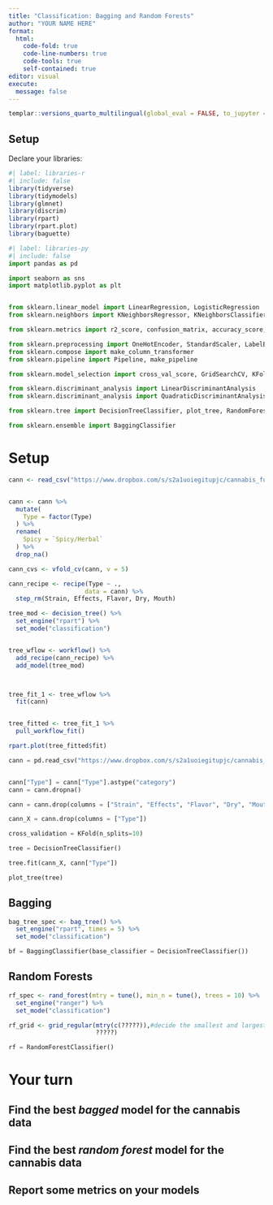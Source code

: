 ```yaml
---
title: "Classification: Bagging and Random Forests"
author: "YOUR NAME HERE"
format: 
  html:
    code-fold: true
    code-line-numbers: true
    code-tools: true
    self-contained: true
editor: visual
execute:
  message: false
---
```


```r
templar::versions_quarto_multilingual(global_eval = FALSE, to_jupyter = TRUE, warn_edit = FALSE)
```

## Setup

Declare your libraries:

```r
#| label: libraries-r
#| include: false
library(tidyverse)
library(tidymodels)
library(glmnet)
library(discrim)
library(rpart)
library(rpart.plot)
library(baguette)
```

```python
#| label: libraries-py
#| include: false
import pandas as pd

import seaborn as sns
import matplotlib.pyplot as plt


from sklearn.linear_model import LinearRegression, LogisticRegression
from sklearn.neighbors import KNeighborsRegressor, KNeighborsClassifier

from sklearn.metrics import r2_score, confusion_matrix, accuracy_score, precision_score, recall_score, roc_auc_score, make_scorer

from sklearn.preprocessing import OneHotEncoder, StandardScaler, LabelEncoder
from sklearn.compose import make_column_transformer
from sklearn.pipeline import Pipeline, make_pipeline

from sklearn.model_selection import cross_val_score, GridSearchCV, KFold

from sklearn.discriminant_analysis import LinearDiscriminantAnalysis
from sklearn.discriminant_analysis import QuadraticDiscriminantAnalysis

from sklearn.tree import DecisionTreeClassifier, plot_tree, RandomForestClassifier

from sklearn.ensemble import BaggingClassifier
```

# Setup

```r

cann <- read_csv("https://www.dropbox.com/s/s2a1uoiegitupjc/cannabis_full.csv?dl=1")


cann <- cann %>%
  mutate(
    Type = factor(Type)
  ) %>%
  rename(
    Spicy = `Spicy/Herbal`
  ) %>%
  drop_na()

cann_cvs <- vfold_cv(cann, v = 5)

cann_recipe <- recipe(Type ~ ., 
                     data = cann) %>%
  step_rm(Strain, Effects, Flavor, Dry, Mouth)

tree_mod <- decision_tree() %>%
  set_engine("rpart") %>%
  set_mode("classification")


tree_wflow <- workflow() %>%
  add_recipe(cann_recipe) %>%
  add_model(tree_mod)



tree_fit_1 <- tree_wflow %>%
  fit(cann)


tree_fitted <- tree_fit_1 %>% 
  pull_workflow_fit()

rpart.plot(tree_fitted$fit)
```

```python

cann = pd.read_csv("https://www.dropbox.com/s/s2a1uoiegitupjc/cannabis_full.csv?dl=1")


cann["Type"] = cann["Type"].astype("category")
cann = cann.dropna() 

cann = cann.drop(columns = ["Strain", "Effects", "Flavor", "Dry", "Mouth"])

cann_X = cann.drop(columns = ["Type"])

cross_validation = KFold(n_splits=10)

```

```python

tree = DecisionTreeClassifier()

tree.fit(cann_X, cann["Type"])

plot_tree(tree)


```

## Bagging

```r

bag_tree_spec <- bag_tree() %>%
  set_engine("rpart", times = 5) %>%
  set_mode("classification")

```

```python

bf = BaggingClassifier(base_classifier = DecisionTreeClassifier())


```

## Random Forests

```r
rf_spec <- rand_forest(mtry = tune(), min_n = tune(), trees = 10) %>%
  set_engine("ranger") %>%
  set_mode("classification")

rf_grid <- grid_regular(mtry(c(?????)),#decide the smallest and largest values you are willing to consider for how many random parameters to choose
                        ?????)  
```

```python

rf = RandomForestClassifier()

```

# Your turn

## Find the best *bagged* model for the cannabis data

## Find the best *random forest* model for the cannabis data

## Report some metrics on your models
